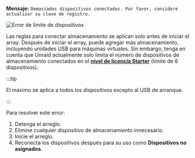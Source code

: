 **Mensaje:**
`Demasiados dispositivos conectados. Por favor, considere actualizar su clave de registro.`

![Error de límite de dispositivos](/img/Toomanydevices.png)

Las reglas para conectar almacenamiento se aplican solo antes de iniciar el array. Después de iniciar el array, puede agregar más almacenamiento, incluyendo unidades USB para máquinas virtuales. Sin embargo, tenga en cuenta que Unraid actualmente solo limita el número de dispositivos de almacenamiento conectados en el [**nivel de licencia Starter**](https://unraid.net/pricing) (límite de 6 dispositivos).

:::tip

El máximo se aplica a todos los dispositivos excepto al USB de arranque.

:::

Para resolver este error:

1. Detenga el arreglo.
2. Elimine cualquier dispositivo de almacenamiento innecesario.
3. Inicie el arreglo.
4. Reconecta los dispositivos después para su uso como **Dispositivos no asignados**.

